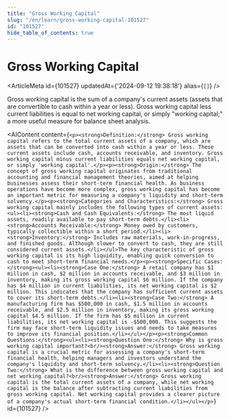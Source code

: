 ```yaml
---
title: "Gross Working Capital"
slug: "/en/learn/gross-working-capital-101527"
id: "101527"
hide_table_of_contents: true
---
```



# Gross Working Capital

<ArticleMeta id={101527} updatedAt={'2024-09-12 19:38:18'} alias={`[]`} />
<div className='border-solid border-b border-t-0 my-4 border-[var(--ifm-color-gray-300)]' />

Gross working capital is the sum of a company's current assets (assets that are convertible to cash within a year or less). Gross working capital less current liabilities is equal to net working capital, or simply "working capital;" a more useful measure for balance sheet analysis.

<AIContent content={`<p><strong>Definition:</strong> Gross working capital refers to the total current assets of a company, which are assets that can be converted into cash within a year or less. These current assets include cash, accounts receivable, and inventory. Gross working capital minus current liabilities equals net working capital, or simply 'working capital'.</p><p><strong>Origin:</strong> The concept of gross working capital originates from traditional accounting and financial management theories, aimed at helping businesses assess their short-term financial health. As business operations have become more complex, gross working capital has become an important metric for measuring a company's liquidity and short-term solvency.</p><p><strong>Categories and Characteristics:</strong> Gross working capital mainly includes the following types of current assets:<ul><li><strong>Cash and Cash Equivalents:</strong> The most liquid assets, readily available to pay short-term debts.</li><li><strong>Accounts Receivable:</strong> Money owed by customers, typically collectible within a short period.</li><li><strong>Inventory:</strong> Includes raw materials, work-in-progress, and finished goods. Although slower to convert to cash, they are still considered current assets.</li></ul>The key characteristic of gross working capital is its high liquidity, enabling quick conversion to cash to meet short-term financial needs.</p><p><strong>Specific Cases:</strong><ul><li><strong>Case One:</strong> A retail company has $1 million in cash, $2 million in accounts receivable, and $3 million in inventory, making its gross working capital $6 million. If the company has $4 million in current liabilities, its net working capital is $2 million. This indicates that the company has sufficient current assets to cover its short-term debts.</li><li><strong>Case Two:</strong> A manufacturing firm has $500,000 in cash, $1.5 million in accounts receivable, and $2.5 million in inventory, making its gross working capital $4.5 million. If the firm has $5 million in current liabilities, its net working capital is -$500,000. This suggests the firm may face short-term liquidity issues and needs to take measures to improve its financial position.</li></ul></p><p><strong>Common Questions:</strong><ul><li><strong>Question One:</strong> Why is gross working capital important?<br/><strong>Answer:</strong> Gross working capital is a crucial metric for assessing a company's short-term financial health, helping managers and investors understand the company's liquidity and short-term solvency.</li><li><strong>Question Two:</strong> What is the difference between gross working capital and net working capital?<br/><strong>Answer:</strong> Gross working capital is the total current assets of a company, while net working capital is the balance after subtracting current liabilities from gross working capital. Net working capital provides a clearer picture of a company's actual short-term financial condition.</li></ul></p>`} id={101527} />
